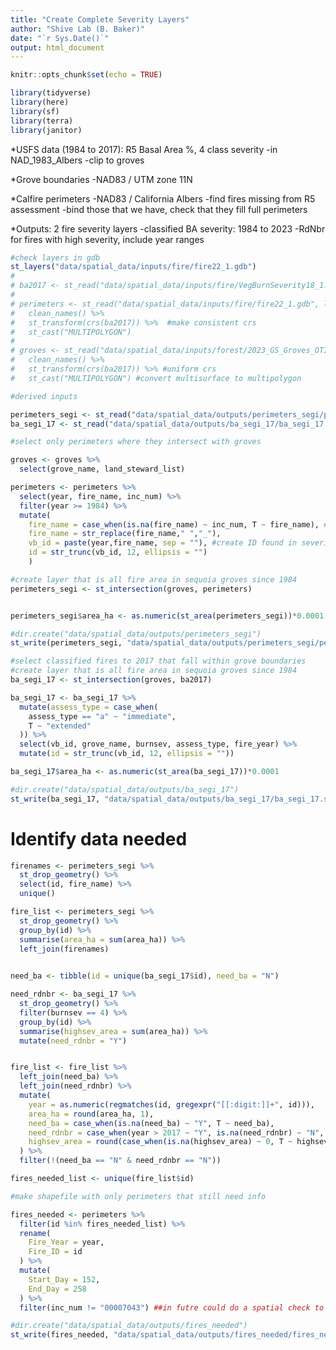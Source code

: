 ```yaml
---
title: "Create Complete Severity Layers"
author: "Shive Lab (B. Baker)"
date: "`r Sys.Date()`"
output: html_document
---
```


```r
knitr::opts_chunk$set(echo = TRUE)

library(tidyverse)
library(here)
library(sf)
library(terra)
library(janitor)

```

*USFS data (1984 to 2017): R5 Basal Area %, 4 class severity
  -in NAD_1983_Albers
  -clip to groves

*Grove boundaries
  -NAD83 / UTM zone 11N


*Calfire perimeters
  -NAD83 / California Albers
  -find fires missing from R5 assessment
  -bind those that we have, check that they fill full perimeters
  
*Outputs: 2 fire severity layers
  -classified BA severity: 1984 to 2023
  -RdNbr for fires with high severity, include year ranges
  
  

```r

#check layers in gdb
st_layers("data/spatial_data/inputs/fire/fire22_1.gdb")
# 
# ba2017 <- st_read("data/spatial_data/inputs/fire/VegBurnSeverity18_1.gdb", layer = "VegBurnSeverity_BestAssessment") %>% clean_names()
# 
# perimeters <- st_read("data/spatial_data/inputs/fire/fire22_1.gdb", layer = "firep22_1") %>% 
#   clean_names() %>% 
#   st_transform(crs(ba2017)) %>%  #make consistent crs
#   st_cast("MULTIPOLYGON")
# 
# groves <- st_read("data/spatial_data/inputs/forest/2023_GS_Groves_OTI_public.gdb", layer = "OGS_Groves_2023_97_public") %>% 
#   clean_names() %>% 
#   st_transform(crs(ba2017)) %>% #uniform crs
#   st_cast("MULTIPOLYGON") #convert multisurface to multipolygon


```

```r
#derived inputs

perimeters_segi <- st_read("data/spatial_data/outputs/perimeters_segi/perimeters_segi.shp")
ba_segi_17 <- st_read("data/spatial_data/outputs/ba_segi_17/ba_segi_17.shp")

```



```r
#select only perimeters where they intersect with groves

groves <- groves %>% 
  select(grove_name, land_steward_list)

perimeters <- perimeters %>% 
  select(year, fire_name, inc_num) %>% 
  filter(year >= 1984) %>% 
  mutate(
    fire_name = case_when(is.na(fire_name) ~ inc_num, T ~ fire_name), #replace na fire names
    fire_name = str_replace(fire_name," ","_"),
    vb_id = paste(year,fire_name, sep = ""), #create ID found in severity data
    id = str_trunc(vb_id, 12, ellipsis = "")
    )

#create layer that is all fire area in sequoia groves since 1984
perimeters_segi <- st_intersection(groves, perimeters)


perimeters_segi$area_ha <- as.numeric(st_area(perimeters_segi))*0.0001 

#dir.create("data/spatial_data/outputs/perimeters_segi")
st_write(perimeters_segi, "data/spatial_data/outputs/perimeters_segi/perimeters_segi.shp", append = F)

```

```r
#select classified fires to 2017 that fall within grove boundaries
#create layer that is all fire area in sequoia groves since 1984
ba_segi_17 <- st_intersection(groves, ba2017) 

ba_segi_17 <- ba_segi_17 %>% 
  mutate(assess_type = case_when(
    assess_type == "a" ~ "immediate",
    T ~ "extended"
  )) %>% 
  select(vb_id, grove_name, burnsev, assess_type, fire_year) %>% 
  mutate(id = str_trunc(vb_id, 12, ellipsis = ""))

ba_segi_17$area_ha <- as.numeric(st_area(ba_segi_17))*0.0001 

#dir.create("data/spatial_data/outputs/ba_segi_17")
st_write(ba_segi_17, "data/spatial_data/outputs/ba_segi_17/ba_segi_17.shp", append = F)

```

# Identify data needed

```r

firenames <- perimeters_segi %>% 
  st_drop_geometry() %>% 
  select(id, fire_name) %>% 
  unique()

fire_list <- perimeters_segi %>% 
  st_drop_geometry() %>% 
  group_by(id) %>% 
  summarise(area_ha = sum(area_ha)) %>% 
  left_join(firenames)
  

need_ba <- tibble(id = unique(ba_segi_17$id), need_ba = "N")

need_rdnbr <- ba_segi_17 %>% 
  st_drop_geometry() %>% 
  filter(burnsev == 4) %>% 
  group_by(id) %>% 
  summarise(highsev_area = sum(area_ha)) %>% 
  mutate(need_rdnbr = "Y")


fire_list <- fire_list %>% 
  left_join(need_ba) %>% 
  left_join(need_rdnbr) %>% 
  mutate(
    year = as.numeric(regmatches(id, gregexpr("[[:digit:]]+", id))),
    area_ha = round(area_ha, 1),
    need_ba = case_when(is.na(need_ba) ~ "Y", T ~ need_ba),
    need_rdnbr = case_when(year > 2017 ~ "Y", is.na(need_rdnbr) ~ "N", T ~ need_rdnbr),
    highsev_area = round(case_when(is.na(highsev_area) ~ 0, T ~ highsev_area),2)
  ) %>% 
  filter(!(need_ba == "N" & need_rdnbr == "N"))

fires_needed_list <- unique(fire_list$id)


```

```r
#make shapefile with only perimeters that still need info

fires_needed <- perimeters %>% 
  filter(id %in% fires_needed_list) %>% 
  rename(
    Fire_Year = year,
    Fire_ID = id
  ) %>% 
  mutate(
    Start_Day = 152,
    End_Day = 258
  ) %>% 
  filter(inc_num != "00007043") ##in futre could do a spatial check to get rid of this guy

#dir.create("data/spatial_data/outputs/fires_needed")
st_write(fires_needed, "data/spatial_data/outputs/fires_needed/fires_needed.shp", append = F)

```

